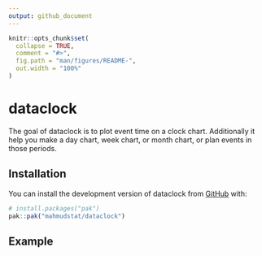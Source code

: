 ```yaml
---
output: github_document
---
```


<!-- README.md is generated from README.Rmd. Please edit that file -->

```r
knitr::opts_chunk$set(
  collapse = TRUE,
  comment = "#>",
  fig.path = "man/figures/README-",
  out.width = "100%"
)
```

# dataclock

<!-- badges: start -->
<!-- badges: end -->

The goal of dataclock is to plot event time on a clock chart. Additionally it 
help you make a day chart, week chart, or month chart, or plan events in 
those periods.

## Installation

You can install the development version of dataclock from [GitHub](https://github.com/) with:

``` r
# install.packages("pak")
pak::pak("mahmudstat/dataclock")
```

## Example

